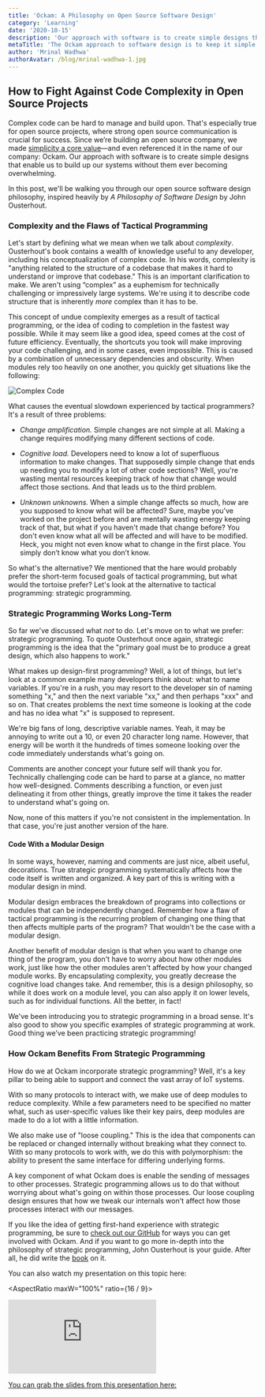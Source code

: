 ```yaml
---
title: 'Ockam: A Philosophy on Open Source Software Design'
category: 'Learning'
date: '2020-10-15'
description: 'Our approach with software is to create simple designs that enable us to build up our systems without them ever becoming overwhelming.'
metaTitle: 'The Ockam approach to software design is to keep it simple by fighting complexity in our open source code'
author: 'Mrinal Wadhwa'
authorAvatar: /blog/mrinal-wadhwa-1.jpg
---
```


## How to Fight Against Code Complexity in Open Source Projects

Complex code can be hard to manage and build upon. That's especially true for open source projects, where strong open source communication is crucial for success. Since we’re building an open source company, we made [simplicity a core value](https://www.ockam.io/learn/how-to-guides/high-performance-team/values_and_virtues_on_the_Ockam_Team)—and even referenced it in the name of our company: Ockam. Our approach with software is to create simple designs that enable us to build up our systems without them ever becoming overwhelming.

In this post, we'll be walking you through our open source software design philosophy, inspired heavily by _A Philosophy of Software Design_ by John Ousterhout.

### Complexity and the Flaws of Tactical Programming

Let's start by defining what we mean when we talk about _complexity_. Ousterhout's book contains a wealth of knowledge useful to any developer, including his conceptualization of complex code. In his words, complexity is "anything related to the structure of a codebase that makes it hard to understand or improve that codebase." This is an important clarification to make. We aren't using “complex” as a euphemism for technically challenging or impressively large systems. We're using it to describe code structure that is inherently _more_ complex than it has to be.

This concept of undue complexity emerges as a result of tactical programming, or the idea of coding to completion in the fastest way possible. While it may seem like a good idea, speed comes at the cost of future efficiency. Eventually, the shortcuts you took will make improving your code challenging, and in some cases, even impossible. This is caused by a combination of unnecessary dependencies and obscurity. When modules rely too heavily on one another, you quickly get situations like the following:

![Complex Code](/blog/complex_code.png)

What causes the eventual slowdown experienced by tactical programmers? It's a result of three problems:

- _Change amplification._ Simple changes are not simple at all. Making a change requires modifying many different sections of code.

- _Cognitive load._ Developers need to know a lot of superfluous information to make changes. That supposedly simple change that ends up needing you to modify a lot of other code sections? Well, you're wasting mental resources keeping track of how that change would affect those sections. And that leads us to the third problem.

- _Unknown unknowns._ When a simple change affects so much, how are you supposed to know what will be affected? Sure, maybe you've worked on the project before and are mentally wasting energy keeping track of that, but what if you haven't made that change before? You don't even know what all will be affected and will have to be modified. Heck, you might not even know what to change in the first place. You simply don’t know what you don’t know.

So what's the alternative? We mentioned that the hare would probably prefer the short-term focused goals of tactical programming, but what would the tortoise prefer? Let's look at the alternative to tactical programming: strategic programming.

### Strategic Programming Works Long-Term

So far we've discussed what _not_ to do. Let's move on to what we prefer: strategic programming. To quote Ousterhout once again, strategic programming is the idea that the "primary goal must be to produce a great design, which also happens to work."

What makes up design-first programming? Well, a lot of things, but let's look at a common example many developers think about: what to name variables. If you're in a rush, you may resort to the developer sin of naming something "x," and then the next variable "xx," and then perhaps "xxx" and so on. That creates problems the next time someone is looking at the code and has no idea what "x" is supposed to represent.

We're big fans of long, descriptive variable names. Yeah, it may be annoying to write out a 10, or even 20 character long name. However, that energy will be worth it the hundreds of times someone looking over the code immediately understands what's going on.

Comments are another concept your future self will thank you for. Technically challenging code can be hard to parse at a glance, no matter how well-designed. Comments describing a function, or even just delineating it from other things, greatly improve the time it takes the reader to understand what's going on.

Now, none of this matters if you're not consistent in the implementation. In that case, you're just another version of the hare.

#### Code With a Modular Design

In some ways, however, naming and comments are just nice, albeit useful, decorations. True strategic programming systematically affects how the code itself is written and organized. A key part of this is writing with a modular design in mind.

Modular design embraces the breakdown of programs into collections or modules that can be independently changed. Remember how a flaw of tactical programming is the recurring problem of changing one thing that then affects multiple parts of the program? That wouldn't be the case with a modular design.

Another benefit of modular design is that when you want to change one thing of the program, you don't have to worry about how other modules work, just like how the other modules aren't affected by how your changed module works. By encapsulating complexity, you greatly decrease the cognitive load changes take. And remember, this is a design philosophy, so while it does work on a module level, you can also apply it on lower levels, such as for individual functions. All the better, in fact!

We've been introducing you to strategic programming in a broad sense. It's also good to show you specific examples of strategic programming at work. Good thing we’ve been practicing strategic programming!

### How Ockam Benefits From Strategic Programming

How do we at Ockam incorporate strategic programming? Well, it's a key pillar to being able to support and connect the vast array of IoT systems.

With so many protocols to interact with, we make use of deep modules to reduce complexity. While a few parameters need to be specified no matter what, such as user-specific values like their key pairs, deep modules are made to do a lot with a little information.

We also make use of "loose coupling." This is the idea that components can be replaced or changed internally without breaking what they connect to. With so many protocols to work with, we do this with polymorphism: the ability to present the same interface for differing underlying forms.

A key component of what Ockam does is enable the sending of messages to other processes. Strategic programming allows us to do that without worrying about what's going on within those processes. Our loose coupling design ensures that how we tweak our internals won't affect how those processes interact with our messages.

If you like the idea of getting first-hand experience with strategic programming, be sure to [check out our GitHub](https://github.com/ockam-network/) for ways you can get involved with Ockam. And if you want to go more in-depth into the philosophy of strategic programming, John Ousterhout is your guide. After all, he did write the [book](https://www.amazon.com/Philosophy-Software-Design-John-Ousterhout/dp/1732102201) on it.

You can also watch my presentation on this topic here:

<AspectRatio maxW="100%" ratio={16 / 9}>
  <iframe
    src="https://www.youtube.com/embed/W2CdtvIlQCQ"
    frameborder="0"
    allow="accelerometer; autoplay; clipboard-write; encrypted-media; gyroscope; picture-in-picture"
    allowFullScreen
  ></iframe>
</AspectRatio>

[You can grab the slides from this presentation here:](https://github.com/ockam-network/website/tree/production/src/content/blog/assets/Fighting_Complexity_in_Elixir_Codebases.pdf)
